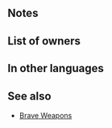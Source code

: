 {{Weapon Infobox
|tagid=SID_忍の薙刀＋
|intID=2817
|image=wep_lc112
|exclusive=0
|weaponType=Lance
|cost=300
|might=9
|range=1
|effect=Inflicts Def/Res-4. If unit initiates combat, unit attacks twice, and also, if unit's Spd > foe's Spd, deals damage = 50% of difference between stats. (Maximum bonus of +4 damage.)
|statModifiers=0,9,0,-4,-4
|required=Ninja Naginata
|properties=
}}
==Notes==
{{IfUnitInitiates}}
{{Brave weapon interaction}}
{{BonusStatDamage|stat=Spd|4|8}}
==List of owners==
{{Skill Hero List}}
==In other languages==
{{OtherLanguages
|japanese=忍の薙刀＋
|german=Ninja Naginata+
|spanishEU=Naginata ninja +
|spanishLA=Naginata ninja +
|french=Naginata ninja +
|italian=Naginata ninja+
|chineseTW=忍之薙刀＋
|portuguese=Naginata ninja+
}}
==See also==
{{See also skills|cond=(Description LIKE '%inflicts Def/Res-%unit attacks twice%' OR Description LIKE '%unit_s Spd%>%foe_s%deals damage =%difference between%') AND (SP=300 OR Exclusive='1')}}
* [[Brave Weapons]]
{{Weapons Navbox}}
